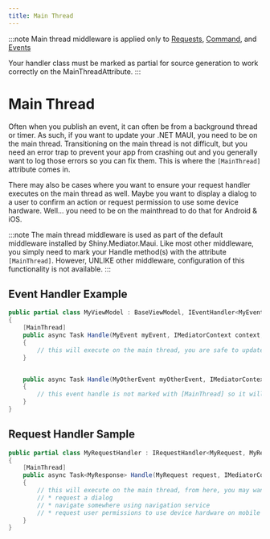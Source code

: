 ```yaml
---
title: Main Thread
---
```


:::note
Main thread middleware is applied only to [Requests](/mediator/requests), [Command](/mediator/commands), and [Events](/mediator/events)

Your handler class must be marked as partial for source generation to work correctly on the MainThreadAttribute.
:::

# Main Thread

Often when you publish an event, it can often be from a background thread or timer.  As such, if you want to update your .NET MAUI,
you need to be on the main thread.  Transitioning on the main thread is not difficult, but you need an error trap to prevent your app from
crashing out and you generally want to log those errors so you can fix them.  This is where the `[MainThread]` attribute comes in.

There may also be cases where you want to ensure your request handler executes on the main thread as well.  Maybe you want to display a dialog to a
user to confirm an action or request permission to use some device hardware.  Well... you need to be on the mainthread to do that for Android & iOS.

:::note
The main thread middleware is used as part of the default middleware installed by Shiny.Mediator.Maui.  Like most
other middleware, you simply need to mark your Handle method(s) with the attribute `[MainThread]`.  However, UNLIKE other middleware,
configuration of this functionality is not available.
:::

## Event Handler Example

```csharp
public partial class MyViewModel : BaseViewModel, IEventHandler<MyEvent>, IEventHandler<MyOtherEvent>
{
    [MainThread]
    public async Task Handle(MyEvent myEvent, IMediatorContext context, CancellationToken cancellationToken)
    {
        // this will execute on the main thread, you are safe to update labels/collections/etc
    }


    public async Task Handle(MyOtherEvent myOtherEvent, IMediatorContext context, CancellationToken cancellationToken)
    {
        // this event handle is not marked with [MainThread] so it will execute on the thread
    }
}
```

## Request Handler Sample

```csharp
public partial class MyRequestHandler : IRequestHandler<MyRequest, MyResponse>
{
    [MainThread]
    public async Task<MyResponse> Handle(MyRequest request, IMediatorContext context, CancellationToken cancellationToken)
    {
        // this will execute on the main thread, from here, you may want to 
        // * request a dialog 
        // * navigate somewhere using navigation service
        // * request user permissions to use device hardware on mobile
    }
}

```
